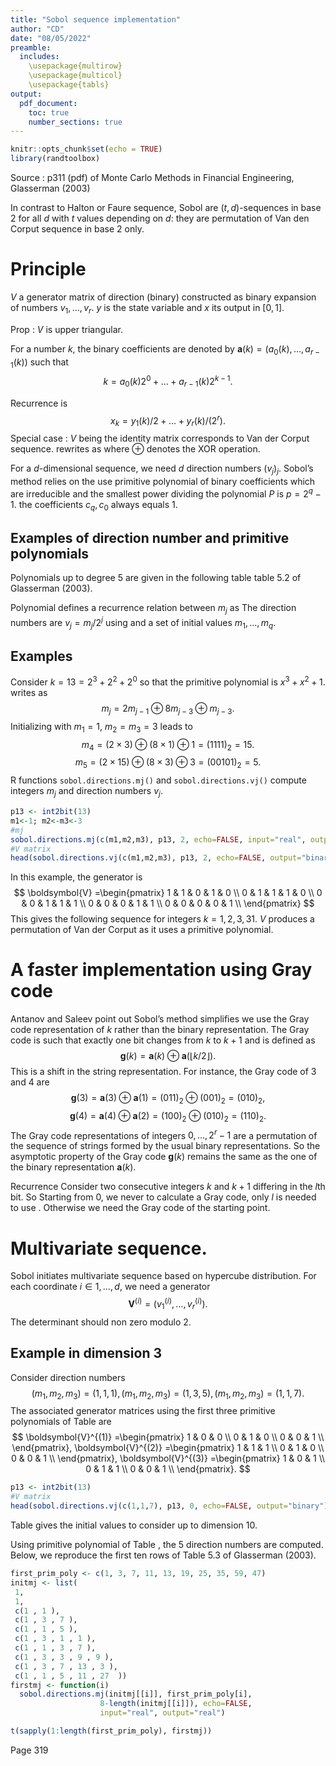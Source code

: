 ```yaml
---
title: "Sobol sequence implementation"
author: "CD"
date: "08/05/2022"
preamble: 
  includes: 
    \usepackage{multirow}
    \usepackage{multicol} 
    \usepackage{tabls} 
output: 
  pdf_document:
    toc: true
    number_sections: true
---
```


```r
knitr::opts_chunk$set(echo = TRUE)
library(randtoolbox)
```

Source : p311 (pdf) of Monte Carlo Methods in Financial Engineering, Glasserman (2003)

In contrast to Halton or Faure sequence, Sobol are $(t,d)$-sequences
in base 2 for all $d$ with $t$ values depending on $d$:
they are permutation of Van den Corput sequence in base 2 only.

# Principle 
$V$ a generator matrix of direction (binary)
constructed as binary expansion of numbers $v_1,\dots,v_r$.
$y$ is the state variable and $x$ its output in $[0,1]$.

Prop : $V$ is upper triangular.

For a number $k$, the binary coefficients are denoted by 
$\boldsymbol{a}(k)=(a_0(k),\dots, a_{r-1}(k))$ such that
$$k = a_0(k)2^0+\dots+ a_{r-1}(k)2^{k-1}.$$

Recurrence is 
\begin{equation}
\begin{pmatrix}y_1(k)\\ \vdots \\ y_r(k)\end{pmatrix}
=
V 
\begin{pmatrix}a_0(k)\\ \vdots \\ a_{r-1}(k)\end{pmatrix}
\text{mod } 2,
\label{eq:rec:sobol:matrix}
\end{equation}
$$
x_k = y_1(k)/2+ \dots + y_r(k)/(2^r).
$$
Special case : $V$ being the identity matrix corresponds to Van der Corput sequence.
\eqref{eq:rec:sobol:matrix} rewrites as
\begin{equation}
\boldsymbol{y}(k)
= a_0(k) v_1 \oplus a_1(k) v_2 \oplus\dots \oplus a_{r-1}(k) v_r \oplus,
\label{eq:rec:sobol:binary:ak}
\end{equation}
where $\oplus$ denotes the XOR operation.

For a $d$-dimensional sequence, we need $d$ direction numbers $(v_j)_j$.
Sobol's method relies on the use primitive polynomial of binary
coefficients 
\begin{equation}
P(x) = x^q + c_1 x^{q-1}+\dots+c_{q-1} x + 1
\label{eq:primitive:polynom}
\end{equation}
which are irreducible and the smallest power dividing the polynomial $P$
is $p=2^q-1$. the coefficients $c_q,c_0$ always equals 1.

## Examples of direction number and primitive polynomials

Polynomials up to degree 5 are given in the following table
table 5.2 of Glasserman (2003).

\begin{table}[htb!]
\centering
\begin{tabular}{clrl}
Degree & Primitive polynomial & Binary coefficients & Associated number \\
$p$ & $P(x)$ & $(c_q,\dots,c_0)=\boldsymbol{c}(k)$
& $c_q2^q+\dots+c_02^0=k$ \\
\hline
0 & 1 & 1 & 1 \\
\hline
1 & $x+1$ & $(1,1)$ & $3=2^1+2^0$\\
\hline
2 & $x^2+x+1$ & $(1,1,1)$ & $7=2^2+2^1+2^0$\\  
\hline
3 & $x^3+x+1$ & $(1,0,1,1)$ & $11=2^3+2^1+2^0$\\  
3 & $x^3+x^2+x+1$ & $(1,1,0,1)$ & $13=2^3+2^2+2^0$\\  
\hline
4 & $x^4+x+1$ & $(1,0,0,1,1)$ & $19=2^4+2^1+2^0$\\  
4 & $x^4+x^3+x^2+x+1$ & $(1,1,1,1,1)$ & $25=2^4+2^3+2^2+2^1+2^0$\\  
\hline
5 & $x^5+x+1$ & $(1,0,0,0,1,1)$ & $35=2^5+2^1+2^0$\\  
5 & $x^5+x^4+x^2+x+1$ & $(1,1,0,1,1,1)$ & $59=2^5+2^4+2^2+2^1+2^0$\\  
5 & $x^5+x^3+x^2+x+1$ & $(1,0,1,1,1,1)$ & $47=2^5+2^3+2^2+2^1+2^0$\\  
5 & $x^5+x^4+x^3+x^2+1$ & $(1,1,1,1,0,1)$ & $61=2^5+2^4+2^3+2^2+2^0$\\  
5 & $x^5+x^4+x^2+x+1$ & $(1,1,0,1,1,1)$ & $55=2^5+2^4+2^2+2+2^0$\\  
5 & $x^5+x^3+x+1$ & $(1,0,1,0,0,1)$ & $41=2^5+2^3+2^0$\\  
\hline
\end{tabular}
\caption{Primitive polynomial}
\label{tab:primitive:poly}
\end{table}

Polynomial \eqref{eq:primitive:polynom} defines a recurrence relation
between $m_j$ as
\begin{equation}
m_j = 2c_1 m_{j-1} \oplus
2^2c_2 m_{j-2} \oplus
\dots \oplus
2^{q-1}c_{q-1} m_{j-q+1} \oplus 
2^{q} m_{j-q} \oplus 
m_{j-q}.
\label{eq:rec:mj}
\end{equation}
The direction numbers are $v_j=m_j/2^j$
using \eqref{eq:rec:mj} and a set of initial values 
$m_1,\dots, m_q$.



## Examples 
Consider $k=13=2^3+2^2+2^0$ so that the primitive polynomial
is $x^3+x^2+1$.
\eqref{eq:rec:mj} writes as
$$
m_j=2m_{j-1}\oplus 8m_{j-3} \oplus m_{j-3}.
$$
Initializing with $m_1=1$, $m_2=m_3=3$ leads to 
$$
m_4 = (2\times 3)\oplus (8\times 1) \oplus 1=(1111)_2 = 15.
$$
$$
m_5 = (2\times 15)\oplus (8\times 3) \oplus 3=(00101)_2 = 5.
$$
R functions `sobol.directions.mj()` and 
`sobol.directions.vj()` compute integers $m_j$ and direction
numbers $v_j$.

```r
p13 <- int2bit(13)
m1<-1; m2<-m3<-3
#mj
sobol.directions.mj(c(m1,m2,m3), p13, 2, echo=FALSE, input="real", output="real")
#V matrix
head(sobol.directions.vj(c(m1,m2,m3), p13, 2, echo=FALSE, output="binary"))
```

In this example, the generator is 
$$
\boldsymbol{V}
=\begin{pmatrix}
1 & 1 & 0 & 1 & 0 \\
0 & 1 & 1 & 1 & 0 \\
0 & 0 & 1 & 1 & 1 \\
0 & 0 & 0 & 1 & 1 \\
0 & 0 & 0 & 0 & 1 \\
\end{pmatrix}
$$
This gives the following sequence for integers $k=1,2,3,31$.
$V$ produces a permutation of Van der Corput as it
uses a primitive polynomial.

\begin{tabular}{lcccc}
$k$ & $\boldsymbol{a}(k)$ & $\boldsymbol{V}\boldsymbol{a}(k)=\boldsymbol{y}(k)$ & $x_k$ \\ 
\hline
1 
&
$\begin{pmatrix}
1 \\
0 \\
0 \\
0 \\
0 \\
\end{pmatrix}$
&
$\begin{pmatrix}
1 \\
0 \\
0 \\
0 \\
0 \\
\end{pmatrix}$
& 1/2
\\
\hline
2 
&
$\begin{pmatrix}
0 \\
1 \\
0 \\
0 \\
0 \\
\end{pmatrix}$
&
$\begin{pmatrix}
1 \\
1 \\
0 \\
0 \\
0 \\
\end{pmatrix}$
& 3/4
\\
\hline
3 
&
$\begin{pmatrix}
1 \\
1 \\
0 \\
0 \\
0 \\
\end{pmatrix}$
&
$\begin{pmatrix}
0 \\
1 \\
0 \\
0 \\
0 \\
\end{pmatrix}$
& 1/4
\\
\hline
31 
&
$\begin{pmatrix}
1 \\
1 \\
1 \\
1 \\
1 \\
\end{pmatrix}$
&
$\begin{pmatrix}
1 \\
1 \\
1 \\
1 \\
1 \\
\end{pmatrix}$
& 31/32
\\
\hline
\end{tabular}

# A faster implementation using Gray code

Antanov and Saleev point out Sobol's method simplifies we use 
the Gray code representation of $k$ rather 
than the binary representation.
The Gray code is such that exactly one bit changes from $k$
to $k+1$ and is defined as 
$$
\boldsymbol{g}(k)
= \boldsymbol{a}(k) \oplus \boldsymbol{a}(\lfloor k/2\rfloor).
$$
This is a shift in the string representation.
For instance, the Gray code of 3 and 4 are
$$
\boldsymbol{g}(3)
=\boldsymbol{a}(3) \oplus \boldsymbol{a}(1)
=(011)_2\oplus(001)_2
=(010)_2,
$$
$$
\boldsymbol{g}(4)
=\boldsymbol{a}(4) \oplus \boldsymbol{a}(2)
=(100)_2\oplus(010)_2
=(110)_2.
$$
The Gray code representations of integers
$0, \dots,2^r-1$ are a permutation of the sequence of 
strings formed by the usual binary representations.
So the asymptotic property of the Gray code
$\boldsymbol{g}(k)$ remains
the same as the one of the binary representation
$\boldsymbol{a}(k)$.




\begin{tabular}{lccccccc}
 & \multicolumn{7}{c}{Binary/Gray representation} \\
integer $k$ & 1 & 2 & 3 & 4 & 5 & 6 & 7 \\
\hline
binary $\boldsymbol{a}(k)$ & 001 & 010 & 011 & 100 & 101 & 110 & 111 \\
\hline
Gray $\boldsymbol{g}(k)$ & 001 & 011 & 010 & 110 & 111 & 101 & 100 \\
\hline
\end{tabular}

Recurrence \eqref{eq:rec:sobol:binary:ak}
\begin{equation}
\boldsymbol{x}(k)
= g_0(k) v_1 \oplus g_1(k) v_2 \oplus\dots \oplus g_{r-1}(k) v_r
\label{eq:sobol:gray:gk}
\end{equation}
Consider two consecutive integers $k$ and $k+1$ differing
in the $l$th bit. So
\begin{eqnarray}
\boldsymbol{x}(k+1) 
&=&
g_0(k+1) v_1 \oplus g_1(k+1) v_2 \oplus\dots \oplus g_{r-1}(k+1) v_r \\
&=& 
g_0(k) v_1 \oplus g_1(k) v_2 \oplus\dots (g_l(k)\oplus1)v_l\dots \oplus g_{r-1}(k+1) v_r = 
\boldsymbol{x}(k+1) \oplus v_l
\label{eq:rec:sobol:gray:gk}
\end{eqnarray}
Starting from 0, we never to calculate a Gray code, only
$l$ is needed to use \eqref{eq:rec:sobol:gray:gk}.
Otherwise we need the Gray code of the starting point.

# Multivariate sequence.

Sobol initiates multivariate sequence based on hypercube distribution.
For each coordinate $i\in{1,\dots,d}$, we need a generator 
$$
\boldsymbol{V}^{(i)} = (v_1^{(i)}, \dots, v_r^{(i)}).
$$
The determinant should non zero modulo 2.

## Example in dimension 3
Consider direction numbers
$$
(m_1, m_2, m_3)
=(1,1,1),
(m_1, m_2, m_3)
=(1,3,5),
(m_1, m_2, m_3)
=(1,1,7).
$$
The associated generator matrices using the first three
primitive polynomials of Table \ref{tab:primitive:poly} are
$$
\boldsymbol{V}^{(1)}
=\begin{pmatrix} 
1 & 0 & 0 \\
0 & 1 & 0 \\
0 & 0 & 1 \\
\end{pmatrix},
\boldsymbol{V}^{(2)}
=\begin{pmatrix} 
1 & 1 & 1 \\
0 & 1 & 0 \\
0 & 0 & 1 \\
\end{pmatrix},
\boldsymbol{V}^{(3)}
=\begin{pmatrix} 
1 & 0 & 1 \\
0 & 1 & 1 \\
0 & 0 & 1 \\
\end{pmatrix}.
$$
```r
p13 <- int2bit(13)
#V matrix
head(sobol.directions.vj(c(1,1,7), p13, 0, echo=FALSE, output="binary"))
```

Table \ref{tab:init:mj} gives the initial values to consider up to dimension 10.



\begin{table}[htb!]
\centering

\begin{tabular}{lccccc}
$i$ & $m_1$& $m_2$& $m_3$& $m_4$& $m_5$\\
\hline
1 & 1  \\
2 & 1  \\
3 & 1 & 1 \\
4 & 1 & 3 & 7 \\
5 & 1 & 1 & 5 \\
6 & 1 & 3 & 1 & 1 \\
7 & 1 & 1 & 3 & 7 \\
8 & 1 & 3 & 3 & 9 & 9 \\
9 & 1 & 3 & 7 & 13 & 3 \\
10 & 1 & 1 & 5 & 11 & 27  \\
\hline
\end{tabular}

\caption{Initial values}
\label{tab:init:mj}
\end{table}


Using primitive polynomial of Table \ref{tab:primitive:poly}, 
the 5 direction numbers are computed. Below, we reproduce the first ten 
rows of Table 5.3 of Glasserman (2003).

```r
first_prim_poly <- c(1, 3, 7, 11, 13, 19, 25, 35, 59, 47)
initmj <- list(
 1, 
 1,
 c(1 , 1 ),
 c(1 , 3 , 7 ),
 c(1 , 1 , 5 ),
 c(1 , 3 , 1 , 1 ),
 c(1 , 1 , 3 , 7 ),
 c(1 , 3 , 3 , 9 , 9 ),
 c(1 , 3 , 7 , 13 , 3 ),
 c(1 , 1 , 5 , 11 , 27  ))
firstmj <- function(i)
  sobol.directions.mj(initmj[[i]], first_prim_poly[i], 
                    8-length(initmj[[i]]), echo=FALSE, 
                    input="real", output="real")

t(sapply(1:length(first_prim_poly), firstmj))
```

Page 319
